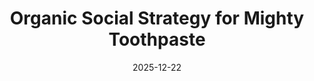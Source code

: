 ---
title: "Organic Social Strategy for Mighty Toothpaste"
description: "UGC strategy with micro-creators, strategic commenting, persona-targeted content to increase awareness and brand trust."
date: "2025-12-22"
tags: ["Market Research & Analysis", "Social Media Strategy", "Target Audience Profiling"]
published: false
heroImageUrl: "/images/mighty/hero.jpg"
hero2ImageUrl: "/images/mighty/hero2.jpg"
externalUrl: "https://www.notion.so/Mighty-TikTok-Research-203ed9b279748006a5c2f5c608ceefc5"
---